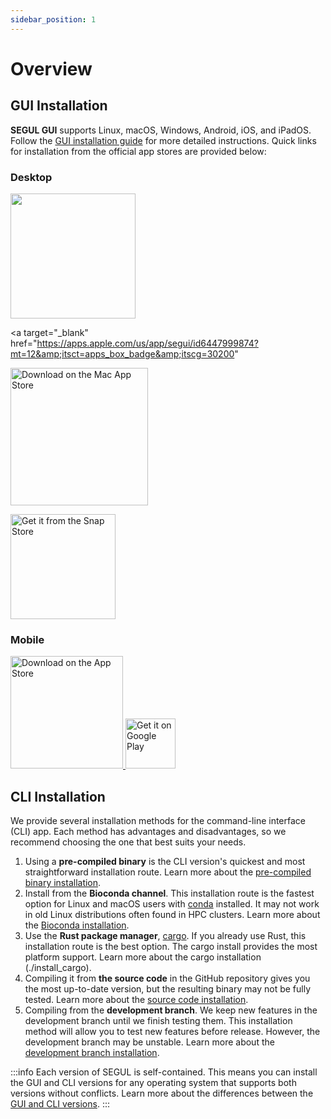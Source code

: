 ```yaml
---
sidebar_position: 1
---
```


# Overview

## GUI Installation

**SEGUL GUI** supports Linux, macOS, Windows, Android, iOS, and iPadOS. Follow the [GUI installation guide](./install_gui) for more detailed instructions. Quick links for installation from the official app stores are provided below:

### Desktop

<a href="https://apps.microsoft.com/detail/SEGUI/9NP1BQ6FW9PW?mode=direct">
  <img
    class="margin-sm"
    src="https://get.microsoft.com/images/en-us%20dark.svg"
    width="200"
  />
</a>

<a
  target="_blank"
  href="https://apps.apple.com/us/app/segui/id6447999874?mt=12&amp;itsct=apps_box_badge&amp;itscg=30200"
>
  <img
    class="margin--sm"
    src="https://tools.applemediaservices.com/api/badges/download-on-the-mac-app-store/black/en-us?size=250x83&amp;releaseDate=1716076800"
    alt="Download on the Mac App Store"
    width="220"
  />
</a>

<a href="https://snapcraft.io/segui">
  <img
    class="margin-bottom--sm"
    src="https://snapcraft.io/static/images/badges/en/snap-store-black.svg"
    alt="Get it from the Snap Store"
    width="168"
  />
</a>

### Mobile

<a href="https://apps.apple.com/us/app/segui/id6447999874?itsct=apps_box_badge&amp;itscg=30200">
  <img
    class="margin--sm"
    src="https://tools.applemediaservices.com/api/badges/download-on-the-app-store/black/en-us?size=250x83&amp;releaseDate=1716076800"
    alt="Download on the App Store"
    width="180"
  />
</a>

<a href="https://play.google.com/store/apps/details?id=com.hhandika.segui&pcampaignid=pcampaignidMKT-Other-global-all-co-prtnr-py-PartBadge-Mar2515-1">
  <img
    alt="Get it on Google Play"
    src="https://play.google.com/intl/en_us/badges/static/images/badges/en_badge_web_generic.png"
    height="80"
  />
</a>

## CLI Installation

We provide several installation methods for the command-line interface (CLI) app. Each method has advantages and disadvantages, so we recommend choosing the one that best suits your needs.

1. Using a **pre-compiled binary** is the CLI version's quickest and most straightforward installation route. Learn more about the [pre-compiled binary installation](./install_binary).
2. Install from the **Bioconda channel**. This installation route is the fastest option for Linux and macOS users with [conda](https://docs.conda.io/projects/conda/en/stable/user-guide/install/index.html) installed. It may not work in old Linux distributions often found in HPC clusters. Learn more about the [Bioconda installation](./install_conda).
3. Use the **Rust package manager**, [cargo](https://doc.rust-lang.org/cargo/). If you already use Rust, this installation route is the best option. The cargo install provides the most platform support. Learn more about the cargo installation (./install_cargo).
4. Compiling it from **the source code** in the GitHub repository gives you the most up-to-date version, but the resulting binary may not be fully tested. Learn more about the [source code installation](./install_source).
5. Compiling from the **development branch**. We keep new features in the development branch until we finish testing them. This installation method will allow you to test new features before release. However, the development branch may be unstable. Learn more about the [development branch installation](./install_dev).

:::info
Each version of SEGUL is self-contained. This means you can install the GUI and CLI versions for any operating system that supports both versions without conflicts. Learn more about the differences between the [GUI and CLI versions](../cli_gui).
:::
